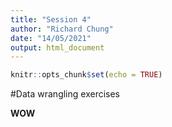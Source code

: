 ```yaml
---
title: "Session 4"
author: "Richard Chung"
date: "14/05/2021"
output: html_document
---
```


```r
knitr::opts_chunk$set(echo = TRUE)
```

#Data wrangling exercises

**WOW**
